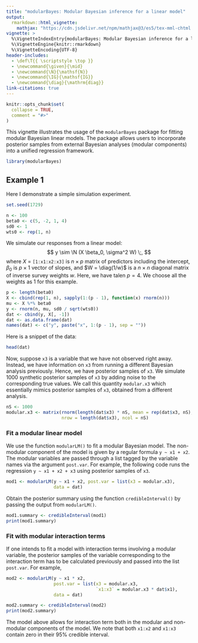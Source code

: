 ```yaml
---
title: "modularBayes: Modular Bayesian inference for a linear model"
output:
  rmarkdown::html_vignette:
    mathjax: "https://cdn.jsdelivr.net/npm/mathjax@3/es5/tex-mml-chtml.js"
vignette: >
  %\VignetteIndexEntry{modularBayes: Modular Bayesian inference for a linear model}
  %\VignetteEngine{knitr::rmarkdown}
  %\VignetteEncoding{UTF-8}
header-includes:
  - \def\T{{ \scriptstyle \top }}
  - \newcommand{\given}{\mid}
  - \newcommand{\N}{\mathsf{N}}
  - \newcommand{\IG}{\mathsf{IG}}
  - \newcommand{\diag}{\mathrm{diag}}
link-citations: true
---
```


```r
knitr::opts_chunk$set(
  collapse = TRUE,
  comment = "#>"
)
```

This vignette illustrates the usage of the `modularBayes` package for fitting
modular Bayesian linear models. The package allows users to incorporate
posterior samples from external Bayesian analyses (modular components) into a
unified regression framework.

```r
library(modularBayes)
```

## Example 1

Here I demonstrate a simple simulation experiment.

```r
set.seed(1729)

n <- 100
beta0 <- c(5, -2, 1, 4)
sd0 <- 1
wts0 <- rep(1, n)
```

We simulate our responses from a linear model:
$$
y \sim \N (X \beta_0, \sigma^2 W) \;,
$$
where $X$ = `[1:x1:x2:x3]` is $n \times p$ matrix of predictors including the intercept, $\beta_0$ is $p \times 1$ vector of slopes, and $W = \diag(1/w)$ is a $n \times n$ diagonal matrix of inverse survey weights $w$. Here, we have talen $p = 4$. We choose all the weights as 1 for this example.

```r
p <- length(beta0)
X <- cbind(rep(1, n), sapply(1:(p - 1), function(x) rnorm(n)))
mu <- X %*% beta0
y <- rnorm(n, mu, sd0 / sqrt(wts0))
dat <- cbind(y, X[, -1])
dat <- as.data.frame(dat)
names(dat) <- c("y", paste("x", 1:(p - 1), sep = ""))
```

Here is a snippet of the data:
```r
head(dat)
```

Now, suppose `x3` is a variable that we have not observed right away. Instead, we have information on `x3` from running a different Bayesian analysis previously. Hence, we have posterior samples of `x3`. We simulate 1000 synthetic posterior samples of `x3` by adding noise to the corresponding true values. We call this quantity `modular.x3` which essentially mimics posterior samples of `x3`, obtained from a different analysis.

```r
nS <- 1000
modular.x3 <- matrix(rnorm(length(dat$x3) * nS, mean = rep(dat$x3, nS), sd = 0.1),
                     nrow = length(dat$x3), ncol = nS)
```

### Fit a modular linear model

We use the function `modularLM()` to fit a modular Bayesian model. The non-modular component of the model is given by a regular formula `y ~ x1 + x2`. The modular variables are passed through a list tagged by the variable names via the argument `post.var`. For example, the following code runs the regression `y ~ x1 + x2 + x3` using posterior samples of `x3`.

```r
mod1 <- modularLM(y ~ x1 + x2, post.var = list(x3 = modular.x3),
                  data = dat)
```

Obtain the posterior summary using the function `credibleInterval()` by passing the output from `modularLM()`.

```r
mod1.summary <- credibleInterval(mod1)
print(mod1.summary)
```

### Fit with modular interaction terms

If one intends to fit a model with interaction terms involving a modular variable, the posterior samples of the variable corresponding to the interaction term has to be calculated previously and passed into the list `post.var`. For example,

```r
mod2 <- modularLM(y ~ x1 * x2,
                  post.var = list(x3 = modular.x3,
                                  `x1:x3` = modular.x3 * dat$x1),
                  data = dat)

mod2.summary <- credibleInterval(mod2)
print(mod2.summary)
```

The model above allows for interaction term both in the modular and non-modular components of the model. We note that both `x1:x2` and `x1:x3` contain zero in their 95\% credible interval.
